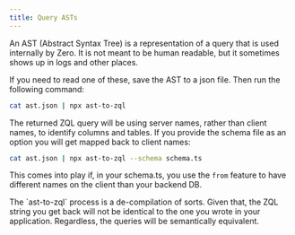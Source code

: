 ```yaml
---
title: Query ASTs
---
```


An AST (Abstract Syntax Tree) is a representation of a query that is used internally by Zero. It is not meant to be human readable, but it sometimes shows up in logs and other places.

If you need to read one of these, save the AST to a json file. Then run the following command:

```bash
cat ast.json | npx ast-to-zql
```

The returned ZQL query will be using server names, rather than client names, to identify columns and tables.
If you provide the schema file as an option you will get mapped back to client names:

```bash
cat ast.json | npx ast-to-zql --schema schema.ts
```

This comes into play if, in your schema.ts, you use the `from` feature to have different names on the client than your backend DB.

<Note type="note">
  The `ast-to-zql` process is a de-compilation of sorts. Given that, the ZQL
  string you get back will not be identical to the one you wrote in your
  application. Regardless, the queries will be semantically equivalent.
</Note>
